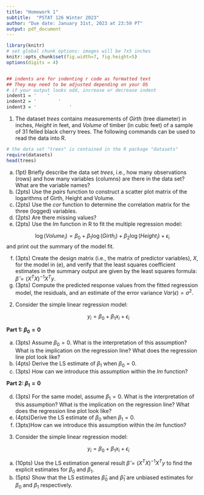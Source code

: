 ```yaml
---
title: "Homework 1"
subtitle:  "PSTAT 126 Winter 2023"
author: "Due date: January 31st, 2023 at 23:59 PT"
output: pdf_document
---
```


```r
library(knitr)
# set global chunk options: images will be 7x5 inches
knitr::opts_chunk$set(fig.width=7, fig.height=5)
options(digits = 4)


## indents are for indenting r code as formatted text
## They may need to be adjusted depending on your OS
# if your output looks odd, increase or decrease indent
indent1 = '    '
indent2 = '        '
indent3 = '            '
```

1. The dataset *trees* contains measurements of *Girth* (tree diameter) in inches, *Height* in feet, and *Volume* of timber (in cubic feet) of a sample of 31 felled black cherry trees. The following commands can be
used to read the data into R.

```r
# the data set "trees" is contained in the R package "datasets"
require(datasets)
head(trees)
```

(a) (1pt) Briefly describe the data set *trees*, i.e., how many observations (rows) and how many variables (columns) are there in the data set? What are the variable names?
(b) (2pts) Use the *pairs* function to construct a scatter plot matrix of the logarithms of Girth, Height and Volume.
(c) (2pts) Use the *cor* function to determine the correlation matrix for the three (logged) variables.
(d) (2pts) Are there missing values?
(e) (2pts) Use the *lm* function in R to fit the multiple regression model:

$$\log (Volume_i)=\beta_0 + \beta_1\log(Girth_i)+\beta_2\log(Height_i) + \epsilon_i$$
and print out the summary of the model fit.

(f) (3pts) Create the design matrix (i.e., the matrix of predictor variables), $X$, for the model in (e), and verify that the least squares coefficient estimates in the summary output are given by the least squares
formula: $\hat{\beta}=(X^TX)^{-1}X^Ty$.
(g) (3pts) Compute the predicted response values from the fitted regression model, the residuals, and an estimate of the error variance $Var(\epsilon)=\sigma^2$.

2. Consider the simple linear regression model:

$$\qquad y_i = \beta_0+\beta_1x_i+\epsilon_i$$

**Part 1: $\beta_0=0$ **

(a) (3pts) Assume $\beta_0=0$. What  is the interpretation of this assumption? What is the implication on the regression line? What does the regression line plot look like?
(b) (4pts) Derive the LS estimate of $\beta_1$ when $\beta_0=0$.
(c) (3pts) How can we introduce this assumption within the *lm* function?

**Part 2: $\beta_1=0$**

(d) (3pts) For the same model, assume $\beta_1=0$. What  is the interpretation of this assumption? What is the implication on the regression line? What does the regression line plot look like?
(e) (4pts)Derive the LS estimate of $\beta_0$ when $\beta_1=0$.
(f) (3pts)How can we introduce this assumption within the *lm* function?

3. Consider the simple linear regression model:

$$\qquad y_i = \beta_0+\beta_1x_i+\epsilon_i$$

(a) (10pts) Use the LS estimation general result $\hat{\beta}=(X^TX)^{-1}X^Ty$ to find the explicit estimates for $\beta_0$ and $\beta_1$.
(b) (5pts) Show that the LS estimates $\hat{\beta}_0$ and $\hat{\beta}_1$ are unbiased estimates for $\beta_0$ and $\beta_1$ respectively.


